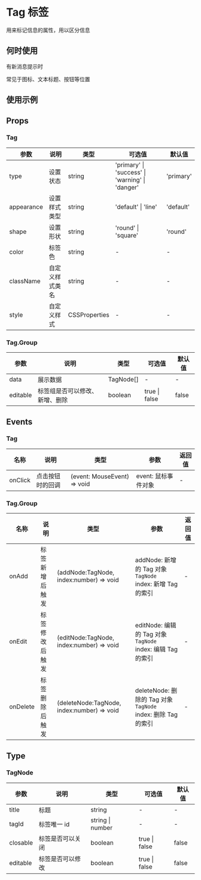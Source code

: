 # Tag 标签

用来标记信息的属性，用以区分信息

## 何时使用

有新消息提示时

常见于图标、文本标题、按钮等位置

## 使用示例

<!-- Inject Stories -->

## Props

<!-- Inject Props -->

### Tag

| 参数       | 说明         | 类型   | 可选值                                          | 默认值    |
| ---------- | ------------ | ------ | ----------------------------------------------- | --------- |
| type       | 设置状态     | string | 'primary' \| 'success' \| 'warning' \| 'danger' | 'primary' |
| appearance | 设置样式类型 | string | 'default' \| 'line'                             | 'default' |
| shape      | 设置形状     | string | 'round' \| 'square'                             | 'round'   |
| color      | 标签色       | string | -                                               | -         |
| className  | 自定义样式类名      | string | -                                               | -         |
| style  | 自定义样式      | CSSProperties | -                                               | -         |

### Tag.Group

| 参数     | 说明                           | 类型      | 可选值        | 默认值 |
| -------- | ------------------------------ | --------- | ------------- | ------ |
| data     | 展示数据                       | TagNode[] | -             | -      |
| editable | 标签组是否可以修改、新增、删除 | boolean   | true \| false | false  |

## Events

### Tag

| 名称    | 说明             | 类型                        | 参数                | 返回值 |
| ------- | ---------------- | --------------------------- | ------------------- | ------ |
| onClick | 点击按钮时的回调 | (event: MouseEvent) => void | event: 鼠标事件对象 | -      |

### Tag.Group

| 名称     | 说明           | 类型                                       | 参数                                                                                                                          | 返回值 |
| -------- | -------------- | ------------------------------------------ | ----------------------------------------------------------------------------------------------------------------------------- | ------ |
| onAdd    | 标签新增后触发 | (addNode:TagNode, index:number) => void    | addNode: 新增的 Tag 对象 `TagNode` <br/> index: 新增 Tag 的索引    | -      |
| onEdit   | 标签修改后触发 | (editNode:TagNode, index:number) => void   | editNode: 编辑的 Tag 对象 `TagNode` <br/> index: 编辑 Tag 的索引   | -      |
| onDelete | 标签删除后触发 | (deleteNode:TagNode, index:number) => void | deleteNode: 删除的 Tag 对象 `TagNode` <br/> index: 删除 Tag 的索引 | -      |

## Type

### TagNode

| 参数     | 说明             | 类型             | 可选值        | 默认值 |
| -------- | ---------------- | ---------------- | ------------- | ------ |
| title    | 标题             | string           | -             | -      |
| tagId    | 标签唯一 id      | string \| number | -             | -      |
| closable | 标签是否可以关闭 | boolean          | true \| false | false  |
| editable | 标签是否可以修改 | boolean          | true \| false | false  |

